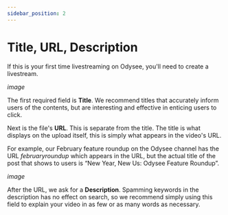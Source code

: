 ---
sidebar_position: 2
---

# Title, URL, Description

If this is your first time livestreaming on Odysee, you'll need to create a livestream.

*image*

The first required field is **Title**. We recommend titles that accurately inform users of the contents, but are interesting and effective in enticing users to click.

Next is the file's **URL**. This is separate from the title. The title is what displays on the upload itself, this is simply what appears in the video's URL.

For example, our February feature roundup on the Odysee channel has the URL *februaryroundup* which appears in the URL, but the actual title of the post that shows to users is “New Year, New Us: Odysee Feature Roundup”.

*image*

After the URL, we ask for a **Description**. Spamming keywords in the description has no effect on search, so we recommend simply using this field to explain your video in as few or as many words as necessary.